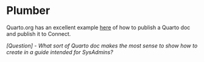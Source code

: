# Plumber {.unnumbered}

Quarto.org has an excellent example [here](https://quarto.org/docs/publishing/rstudio-connect.html) of how to publish a Quarto doc and publish it to Connect.

_[Question] - What sort of Quarto doc makes the most sense to show how to create in a guide intended for SysAdmins?_
